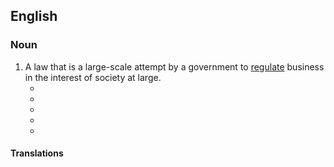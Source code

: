 ==English==
{{rfv|en}}

===Noun===
{{en-noun}}

# A law that is a large-scale attempt by a government to [[regulate]] business in the interest of society at large.
#* {{quote-journal|en|date=March 20, 1912|work=The Breeder's Gazette|title=Wisconsin Agricultural Meetings|author=J.FG. Beattie|volume=61|number=12|page=715|passage=Considerable discussion was carried on with reference to the red letter law relating to the sale of stallions within the state.}}
#* {{quote-journal|en|year=2002|work=Victoria University of Wellington Law Review|title=A Perspective on Balance and the Role of Law|author=MSR Palmer |volume=33|number=3|passage=Palmer explores this idea through well-established "black-letter" law (such as employment, taxation, and commercial law) and the less established '''"red-letter" law''' (such as human rights, indigenous peoples' rights, and constitutional design). }}
#* {{quote-book|en|year=2007| title=The McNulty Memorandum's Effect on the Right to Counsel on Corporate Investigations|author=United States, ‎United States. Congress. House. Committee on the Judiciary. Subcommittee on Crime, Terrorism, and Homeland Security | page=98| passage=And before we start, I think we are in an almost corporate crime wave. There is nobody that wants to get on top of some of the criminal activity that has been going on the last, past number of years than I do. But the advantages and the below-the-radar activity that the Department can engage in is pretty clear. You can write this in '''red letter law''' all you want. }}
#* {{quote-journal|en|year=2010|work=Albany Law Review|title=A practitioner's continued uncertainty: disclosure from nonparties|author=David L Ferstendig |volume=|number=|passage=What is perhaps more troubling is that this particular issue of nonparty disclosure is the tip of the iceberg in terms of the uncertainty under which New York lawyers practice with respect to areas that should be "'''red letter law'''."}}
#* {{quote-journal|en|year=2012|work=Canterbury Law Review|title=A seismic shift: public participation in the legislative response to the Canterbury earthquakes|author=Megan Gall |volume=|number=|passage=The overall sentiment that prevailed throughout the passage of the Bill was that there was no place for "pontificating about '''red letter law'''"}}

====Translations====
{{trans-top|law to regulate business}}
{{trans-mid}}
{{trans-bottom}}